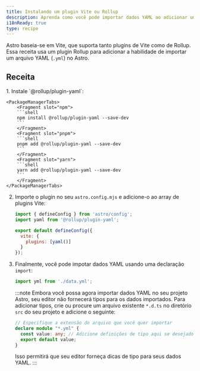 ```yaml
---
title: Instalando um plugin Vite ou Rollup
description: Aprenda como você pode importar dados YAML ao adicionar um plugin Rollup ao seu projeto.
i18nReady: true
type: recipe
---
```


Astro baseia-se em Vite, que suporta tanto plugins de Vite como de Rollup. Essa receita usa um plugin Rollup para adicionar a habilidade de importar um arquivo YAML (`.yml`) no Astro.

## Receita

<Steps>
1. Instale `@rollup/plugin-yaml`:

    <PackageManagerTabs>
        <Fragment slot="npm">
        ```shell
        npm install @rollup/plugin-yaml --save-dev
        ```
        </Fragment>
        <Fragment slot="pnpm">
        ```shell
        pnpm add @rollup/plugin-yaml --save-dev
        ```
        </Fragment>
        <Fragment slot="yarn">
        ```shell
        yarn add @rollup/plugin-yaml --save-dev
        ```
        </Fragment>
    </PackageManagerTabs>

2. Importe o plugin no seu `astro.config.mjs` e adicione-o ao array de plugins Vite:

    ```js title="astro.config.mjs" ins={2,5-7}
    import { defineConfig } from 'astro/config';
    import yaml from '@rollup/plugin-yaml';

    export default defineConfig({
      vite: {
        plugins: [yaml()]
      }
    });
    ```

3. Finalmente, você pode impotar dados YAML usando uma declaração `import`:

    ```js
    import yml from './data.yml';
    ```

    :::note
    Embora você possa agora importar dados YAML no seu projeto Astro, seu editor não fornecerá tipos para os dados importados. Para adicionar tipos, crie ou procure um arquivo existente `*.d.ts` no diretório `src` do seu projeto e adicione o seguinte:
    ```ts title="src/files.d.ts"
    // Especifique a extensão do arquivo que você quer importar
    declare module "*.yml" {
      const value: any; // Adicione definições de tipo aqui se desejado
      export default value;
    }
    ```
    Isso permitirá que seu editor forneça dicas de tipo para seus dados YAML.
    :::
</Steps>
